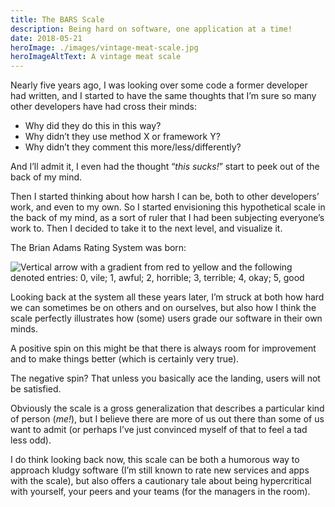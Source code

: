 ```yaml
---
title: The BARS Scale
description: Being hard on software, one application at a time!
date: 2018-05-21
heroImage: ./images/vintage-meat-scale.jpg
heroImageAltText: A vintage meat scale
---
```




Nearly five years ago, I was looking over some code a former developer had written, and I started to have the same thoughts that I’m sure so many other developers have had cross their minds:

- Why did they do this in this way?
- Why didn’t they use method X or framework Y?
- Why didn’t they comment this more/less/differently?

And I’ll admit it, I even had the thought “_this sucks!_” start to peek out of the back of my mind.

Then I started thinking about how harsh I can be, both to other developers’ work, and even to my own. So I started envisioning this hypothetical scale in the back of my mind, as a sort of ruler that I had been subjecting everyone’s work to. Then I decided to take it to the next level, and visualize it.

The Brian Adams Rating System was born:

<Image
  src={barsScale}
  class="center"
  alt="Vertical arrow with a gradient from red to yellow and the following denoted entries: 0, vile; 1, awful; 2, horrible; 3, terrible; 4, okay; 5, good"
/>

Looking back at the system all these years later, I’m struck at both how hard we can sometimes be on others and on ourselves, but also how I think the scale perfectly illustrates how (some) users grade our software in their own minds.

A positive spin on this might be that there is always room for improvement and to make things better (which is certainly very true).

The negative spin? That unless you basically ace the landing, users will not be satisfied.

Obviously the scale is a gross generalization that describes a particular kind of person (_me!_), but I believe there are more of us out there than some of us want to admit (or perhaps I’ve just convinced myself of that to feel a tad less odd).

I do think looking back now, this scale can be both a humorous way to approach kludgy software (I’m still known to rate new services and apps with the scale), but also offers a cautionary tale about being hypercritical with yourself, your peers and your teams (for the managers in the room).
